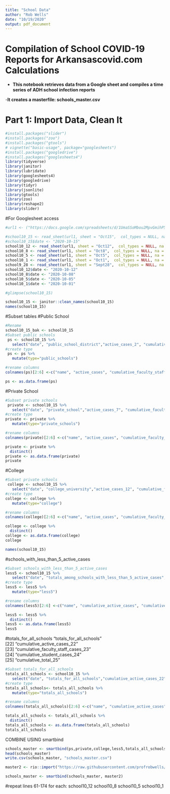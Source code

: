 ```yaml
---
title: "School Data"
author: "Rob Wells"
date: "10/19/2020"
output: pdf_document
---
```


# Compilation of School COVID-19 Reports for Arkansascovid.com Calculations

- **This notebook retrieves data from a Google sheet and compiles a time series of ADH school infection reports**

-**It creates a masterfile: schools_master.csv**

# Part 1: Import Data, Clean It

```r
#install.packages("slider")
#install.packages("zoo")
#install.packages("gtools")
# vignette("basic-usage", package="googlesheets")
#install.packages("googledrive")
#install.packages("googlesheets4")
library(tidyverse)
library(janitor)
library(lubridate)
library(googlesheets4)
library(googledrive)
library(tidyr)
library(jsonlite)
library(gtools)
library(zoo)  
library(reshape2)
library(slider)

```



#For Googlesheet access
```r
#url1 <- ("https://docs.google.com/spreadsheets/d/1UmaSSoMbou2MpvGmihP5cZPNqBnaxqIH60cs10sShB8/edit?usp=sharing")

#school10_15 <- read_sheet(url1, sheet = "Oct15",  col_types = NULL, na = "",trim_ws = TRUE)
#school10_15$date <- "2020-10-15"
school10_12 <- read_sheet(url1, sheet = "Oct12",  col_types = NULL, na = "",trim_ws = TRUE)
school10_8 <- read_sheet(url1, sheet = "Oct8",  col_types = NULL, na = "",trim_ws = TRUE)
school10_5 <- read_sheet(url1, sheet = "Oct5",  col_types = NULL, na = "",trim_ws = TRUE)
school10_1 <- read_sheet(url1, sheet = "Oct1",  col_types = NULL, na = "",trim_ws = TRUE)
school9_28 <- read_sheet(url1, sheet = "Sept28",  col_types = NULL, na = "",trim_ws = TRUE)
school10_12$date <- "2020-10-12"
school10_8$date <- "2020-10-08"
school10_5$date <- "2020-10-05"
school10_1$date <- "2020-10-01"
```


```r
#glimpse(school10_15)
```

```r
school10_15 <- janitor::clean_names(school10_15)
names(school10_15)
```

#Subset tables
#Public School

```r
#Rename
school10_15_bak <- school10_15
#Subset public schools
 ps <- school10_15 %>% 
   select("date", "public_school_district","active_cases_2", "cumulative_faculty_staff_cases_3",                   "cumulative_student_cases_4", "cumulative_total_5")
#create type
 ps <- ps %>% 
   mutate(type="public_schools")

#rename columns
colnames(ps)[2:6] <-c("name", "active_cases", "cumulative_faculty_staff_cases", "cumulative_student_cases", "cumulative_total") 

ps <- as.data.frame(ps)

```

#Private School

```r
#Subset private schools
 private <- school10_15 %>% 
   select("date", "private_school","active_cases_7", "cumulative_faculty_staff_cases_8",                   "cumulative_student_cases_9", "cumulative_total_10")
#create type
private <- private %>% 
   mutate(type="private_schools")

#rename columns
colnames(private)[2:6] <-c("name", "active_cases", "cumulative_faculty_staff_cases", "cumulative_student_cases", "cumulative_total") 

private <- private %>% 
  distinct()
private <- as.data.frame(private)
private
```

#College

```r
#Subset private schools
 college <- school10_15 %>% 
   select("date", "college_university","active_cases_12", "cumulative_faculty_staff_cases_13",                   "cumulative_student_cases_14", "cumulative_total_15")
#create type
college <- college %>% 
   mutate(type="college")

#rename columns
colnames(college)[2:6] <-c("name", "active_cases", "cumulative_faculty_staff_cases", "cumulative_student_cases", "cumulative_total") 

college <- college %>% 
  distinct()
college <- as.data.frame(college)
college
```

```r
names(school10_15)
```

#schools_with_less_than_5_active_cases

```r
#Subset schools_with_less_than_5_active_cases
less5 <- school10_15 %>% 
   select("date", "totals_among_schools_with_less_than_5_active_cases","cumulative_active_cases_17", "cumulative_faculty_staff_cases_18", "cumulative_student_cases_19", "cumulative_total_20")
#create type
less5 <- less5 %>% 
   mutate(type="less5")

#rename columns
colnames(less5)[2:6] <-c("name", "cumulative_active_cases", "cumulative_faculty_staff_cases", "cumulative_student_cases", "cumulative_total") 

less5 <- less5 %>% 
  distinct()
less5 <- as.data.frame(less5)
less5
```

#totals_for_all_schools
"totals_for_all_schools"                            
[22] "cumulative_active_cases_22"                        
[23] "cumulative_faculty_staff_cases_23"                 
[24] "cumulative_student_cases_24"                       
[25] "cumulative_total_25"          
```r
#Subset totals_for_all_schools
totals_all_schools <- school10_15 %>% 
   select("date", "totals_for_all_schools","cumulative_active_cases_22", "cumulative_faculty_staff_cases_23", "cumulative_student_cases_24", "cumulative_total_25")
#create type
totals_all_schools<- totals_all_schools %>% 
   mutate(type="totals_all_schools")

#rename columns
colnames(totals_all_schools)[2:6] <-c("name", "cumulative_active_cases", "cumulative_faculty_staff_cases", "cumulative_student_cases", "cumulative_total") 

totals_all_schools <- totals_all_schools %>% 
  distinct()
totals_all_schools <- as.data.frame(totals_all_schools)
totals_all_schools
```

COMBINE USING smartbind
```r
schools_master <- smartbind(ps,private,college,less5,totals_all_schools)
head(schools_master)
write.csv(schools_master, "schools_master.csv")

master2 <- rio::import("https://raw.githubusercontent.com/profrobwells/CovidFall2020/master/schools_master.csv")

schools_master <- smartbind(schools_master, master2)

```

#repeat lines 61-174 for each:
school10_12
school10_8
school10_5
school10_1